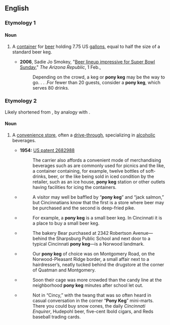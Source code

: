 ==English==

===Etymology 1===
====Noun====
{{wikipedia}}
{{en-noun|head=[[pony]] [[keg]]}}

# {{context|US|lang=en}} A [[container]] for [[beer]] holding 7.75 US [[gallon]]s, equal to half the size of a standard beer keg.
#* '''2006''', Sadie Jo Smokey, "[http://www.azcentral.com/arizonarepublic/food/articles/0201beer0201.html Beer lineup impressive for Super Bowl Sunday]," ''The Arizona Republic'', 1 Feb.,
#*: Depending on the crowd, a keg or '''pony keg''' may be the way to go. . . .For fewer than 20 guests, consider a '''pony keg''', which serves 80 drinks.

===Etymology 2===
Likely shortened from {{term|lang=en|pony keg station}}, by analogy with {{term|lang=en|gas station}}.

====Noun====
# {{context|Cincinnati|colloquial|lang=en}} A [[convenience store]], often a [[drive-through]], specializing in [[alcoholic]] beverages.
#* '''1954:''' [http://worldwide.espacenet.com/textdoc?DB=EPODOC&IDX=US2682988 US patent 2682988]
#*: The carrier also affords a convenient mode of merchandising beverages such as are commonly used for picnics and the like, a container containing, for example, twelve bottles of soft-drinks, beer, or the like being sold in iced condition by the retailer, such as an ice house, '''pony keg''' station or other outlets having facilities for icing the containers.
#* {{cite book|title=The Heartland|first=Robert E.|last=McLaughlin|authorlink=w:Robert E. McLaughlin|publisher=Time|year=1967|page=16|asin=B0017KVFRE|url=//books.google.com/books?id=LSAM3B0YucoC}}
#*: A visitor may well be baffled by “'''pony keg'''” and “jack salmon,” but Cincinnatians know that the first is a store where beer may be purchased and the second is deep-fried pike.
#* {{cite journal|title=Queen City Report|first=Walter S.|last=Adams|work=[[w:Cincinnati (magazine)|Cincinnati]]|date=February 1976|volume=9|issue=5|pages=70–72|url=//books.google.com/books?id=d-8CAAAAMBAJ&pg=PA72}}
#*: For example, a '''pony keg''' is a small beer keg. In Cincinnati it is a place to buy a small beer keg.
#* {{cite journal|title=Chefs: Real Men Eat Truffles?|first=Bonnie|last=Gordon|work=Cincinnati|date=July 1987|volume=20|issue=10|page=18|url=//books.google.com/books?id=ZB8DAAAAMBAJ&pg=PA18}}
#*: The bakery Bear purchased at 2342 Robertson Avenue—behind the Sharpsburg Public School and next door to a typical Cincinnati '''pony keg'''—is a Norwood landmark.
#* {{cite book|title=The Biggest City in America: A Fifties Boyhood in Ohio|first=Richard B.|last=Schwartz|publisher=University of Akron Press|date=1999|page=165|isbn=9781884836497|url=//books.google.com/books?id=FVp5AAAAMAAJ}}
#*: Our '''pony keg''' of choice was on Montgomery Road, on the Norwood-Pleasant Ridge border, a small affair next to a hairdresser’s, neatly tucked behind the drugstore at the corner of Quatman and Montgomery.
#* {{cite journal|title=Running from the Devil|first=Steve Kissing|work=Cincinnati|date=February 2000|volume=33|issue=5|page=55|url=//books.google.com/books?id=6O0CAAAAMBAJ&pg=PA55}}
#*: Soon their cage was more crowded than the candy line at the neighborhood '''pony keg''' minutes after school let out.
#* {{cite book|title=Nothing Like Sunshine: A Story in the Aftermath of the MLK Assassination|first=Ben|last=Kamin|publisher=Michigan State University Press|year=2010|page=1|isbn=978-0-87013-882-9|url=//books.google.com/books?id=pZ5DBAAAQBAJ&pg=PT7}}
#*: Not in “Cincy,” with the twang that was so often heard in casual conversation in the corner “'''Pony Keg'''” mini-marts. There you could buy snow cones, the daily ''Cincinnati Enquirer'', Hudepohl beer, five-cent Ibold cigars, and Reds baseball trading cards.